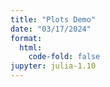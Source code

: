 ```yaml
---
title: "Plots Demo"
date: "03/17/2024"
format:
  html:
    code-fold: false
jupyter: julia-1.10
---
```

